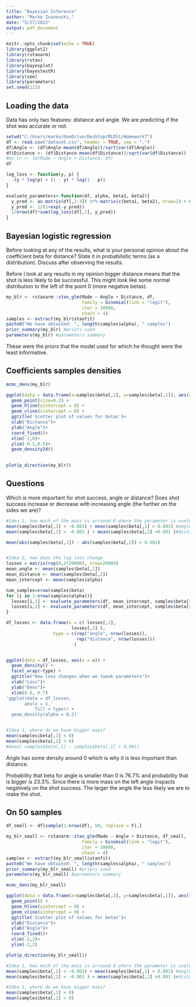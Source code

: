 ```yaml
---
title: "Bayesian Inference"
author: "Marko Ivanovski,"
date: "5/17/2022"
output: pdf_document
---
```


```r
knitr::opts_chunk$set(echo = TRUE)
library(ggplot2)
library(rstanarm)
library(rstan)
library(bayesplot)
library(bayestestR)
library(see)
library(parameters)
set.seed(123)
```

## Loading the data

Data has only two features: distance and angle. We are predicting if the shot was accurate or not.
```r
setwd("C:/Users/marko/OneDrive/Desktop/MLDS1/Homework7")
df <- read.csv("dataset.csv", header = TRUE, sep = ",")
df$Angle <- (df$Angle-mean(df$Angle))/sqrt(var(df$Angle))
df$Distance <- (df$Distance-mean(df$Distance))/sqrt(var(df$Distance))
#my_lr <- lm(Made ~ Angle + Distance, df)
df
```

```r
log_loss <- function(y, p) {
  -(y * log(p) + (1 - y) * log(1 - p))
}

evaluate_parameters<-function(df, alpha, beta1, beta2){
  y_pred <- as.matrix(df[,2:3]) %*% matrix(c(beta1, beta2), nrow=2) + matrix(rep(alpha, nrow(df)), nrow=nrow(df)) 
  y_pred <- 1/(1+exp(-y_pred))
  1/nrow(df)*sum(log_loss(df[,1], y_pred))
}
```


## Bayesian logistic regression

Before looking at any of the results, what is your personal opinion about the coefficient beta for distance? State it in probabilistic terms (as a distribution). Discuss after observing the results.

Before I look at any results in my opinion bigger distance means that the shot is less likely to be successful. This might look like some normal distribution to the left of the point 0 (more negative betas).

```r
my_blr <- rstanarm::stan_glm(Made ~ Angle + Distance, df, 
                             family = binomial(link = "logit"),
                             iter = 10000,
                             chain = 4)
samples <- extract(my_blr$stanfit)
paste0("We have obtained: ", length(samples$alpha), " samples")
prior_summary(my_blr) #priors used
parameters(my_blr) #parameters summary
```
These were the priors that the model used for which he thought were the least informative.

## Coefficients samples densities 
```r
mcmc_dens(my_blr)

ggplot(data = data.frame(x=samples$beta[,2], y=samples$beta[,1]), aes(x = x, y=y)) +
  geom_point(size=0.2) +
  geom_hline(yintercept = 0) +
  geom_vline(xintercept = 0) +
  ggtitle('Scatter plot of values for betas')+
  xlab("Distance")+
  ylab("Angle")+
  coord_fixed()+
  xlim(-1,0)+
  ylim(-0.5,0.5)+
  geom_density2d()
  

plot(p_direction(my_blr))
```
## Questions
Which is more important for shot success, angle or distance?
Does shot success increase or decrease with increasing angle (the further on the sides we are)?
```r
#Idea 1, how much of the mass is arround 0 where the parameter is useless
mean(samples$beta[,1] < -0.001) + mean(samples$beta[,1] > 0.001) #angle
mean(samples$beta[,2] < -0.001 ) + mean(samples$beta[,2] >0.001 )#distance

mean(abs(samples$beta[,1]) - abs(samples$beta[,2]) > 0.001)


#Idea 2, how does the log loss change
losses = matrix(rep(0,2*20000), nrow=20000)
mean_angle <- mean(samples$beta[,1])
mean_distance <- mean(samples$beta[,2])
mean_intercept <- mean(samples$alpha)

num_samples=nrow(samples$beta)
for (i in 1:nrow(samples$alpha)){
  losses[i,1] <- evaluate_parameters(df, mean_intercept, samples$beta[i,1], samples$beta[sample(1:nrow(samples$beta),1),2])
  losses[i,2] <- evaluate_parameters(df, mean_intercept, samples$beta[sample(1:nrow(samples$beta),1),1], samples$beta[i,2])
}

df_losses <- data.frame(x = c( losses[,1],
                         losses[,2] ),
                  type = c(rep("angle", nrow(losses)), 
                           rep("distance", nrow(losses)))
                          )


ggplot(data = df_losses, aes(x = x)) +
  geom_density() +
  facet_wrap(~type) +
  ggtitle("How loss changes when we tweak parameters")+
  xlab("Loss")+
  ylab("Dens")+
  xlim(0.6, 0.7)
'ggplot(data = df_losses,                          
       aes(x = x,
           fill = type)) +
  geom_density(alpha = 0.2)'


#Idea 1, where do we have bigger mass?
mean(samples$beta[,1] < 0)
mean(samples$beta[,1] > 0)
#mean( samples$beta[,1] - samples$beta[,1] > 0.001)
```
Angle has some density around 0 which is why it is less important than distance.

Probability that beta for angle is smaller than 0 is 76.7% and probability that is bigger is 23.3%. Since there is more mass on the left angle inspacts negatively on the shot success. The larger the angle the less likely we are to make the shot.

## On 50 samples

```r
df_small <- df[sample(1:nrow(df), 50, replace = F),]

my_blr_small <- rstanarm::stan_glm(Made ~ Angle + Distance, df_small, 
                             family = binomial(link = "logit"),
                             iter = 10000,
                             chain = 4)
samples <- extract(my_blr_small$stanfit)
paste0("We have obtained: ", length(samples$alpha), " samples")
prior_summary(my_blr_small) #priors used
parameters(my_blr_small) #parameters summary
```

```r
mcmc_dens(my_blr_small)

ggplot(data = data.frame(x=samples$beta[,2], y=samples$beta[,1]), aes(x = x, y=y)) +
  geom_point() +
  geom_hline(yintercept = 0) +
  geom_vline(xintercept = 0) +
  ggtitle('Scatter plot of values for betas')+
  xlab("Distance")+
  ylab("Angle")+
  coord_fixed()+
  xlim(-2,2)+
  ylim(-2,2)

plot(p_direction(my_blr_small))
```

```r
#Idea 1, how much of the mass is arround 0 where the parameter is useless
mean(samples$beta[,1] < -0.001) + mean(samples$beta[,1] > 0.001) #angle
mean(samples$beta[,2] < -0.001 ) + mean(samples$beta[,2] >0.001 )#distance

#Idea 1, where do we have bigger mass?
mean(samples$beta[,1] < 0)
mean(samples$beta[,1] > 0)
```










